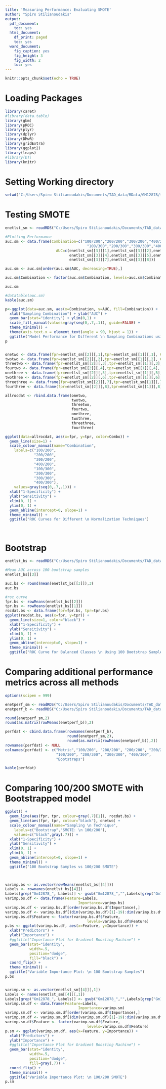 ```yaml
---
title: 'Measuring Performance: Evaluating SMOTE'
author: "Spiro Stilianoudakis"
output:
  pdf_document:
    toc: yes
  html_document:
    df_print: paged
    toc: yes
  word_document:
    fig_caption: yes
    fig_height: 3
    fig_width: 2
    toc: yes
---
```



```r
knitr::opts_chunk$set(echo = TRUE)
```

# Loading Packages

```r
library(caret)
#library(data.table)
library(gbm)
library(pROC)
library(plyr)
library(dplyr)
library(DMwR)
library(gridExtra)
library(ggplot2)
library(leaps)
#library(DT)
library(knitr)
```

# Setting Working directory

```r
setwd("C:/Users/Spiro Stilianoudakis/Documents/TAD_data/RData/GM12878/testing_SMOTE")
```

# Testing SMOTE 

```r
enetlst_sm <- readRDS("C:/Users/Spiro Stilianoudakis/Documents/TAD_data/RData/GM12878/testing_SMOTE/enetlst_sm.rds")

#Plotting Performance
auc.sm <- data.frame(Combination=c("100/200","200/200","300/200","400/200",
                                     "100/300","200/300","300/300","400/300"),
                       AUC=c(enetlst_sm[[3]][1],enetlst_sm[[3]][2],enetlst_sm[[3]][3],
                             enetlst_sm[[3]][4],enetlst_sm[[3]][5],enetlst_sm[[3]][6],
                             enetlst_sm[[3]][7],enetlst_sm[[3]][8]))

auc.sm <- auc.sm[order(auc.sm$AUC, decreasing=TRUE),]

auc.sm$Combination <- factor(auc.sm$Combination, levels=auc.sm$Combination)

auc.sm

#datatable(auc.sm)
kable(auc.sm)

p<-ggplot(data=auc.sm, aes(x=Combination, y=AUC, fill=Combination)) + 
  xlab("Sampling Combination") + ylab("AUC") +
  geom_bar(stat="identity") + ylim(0,1) +
  scale_fill_manual(values=gray(seq(0,.7,.1)), guide=FALSE) +
  theme_minimal() + 
  theme(axis.text.x = element_text(angle = 90, hjust = 1)) +
  ggtitle("Model Performance for Different \n Sampling Combinations using SMOTE")
p


onetwo <- data.frame(fpr=enetlst_sm[[2]][,1],tpr=enetlst_sm[[1]][,1], Combo = "100/200");
twotwo <- data.frame(fpr=enetlst_sm[[2]][,2],tpr=enetlst_sm[[1]][,2], Combo = "200/200");
threetwo <- data.frame(fpr=enetlst_sm[[2]][,3],tpr=enetlst_sm[[1]][,3], Combo = "300/200");
fourtwo <- data.frame(fpr=enetlst_sm[[2]][,4],tpr=enetlst_sm[[1]][,4], Combo = "400/200");
onethree <- data.frame(fpr=enetlst_sm[[2]][,5],tpr=enetlst_sm[[1]][,5], Combo = "100/300");
twothree <- data.frame(fpr=enetlst_sm[[2]][,6],tpr=enetlst_sm[[1]][,6], Combo = "200/300");
threethree <- data.frame(fpr=enetlst_sm[[2]][,7],tpr=enetlst_sm[[1]][,7], Combo = "300/300");
fourthree <- data.frame(fpr=enetlst_sm[[2]][,8],tpr=enetlst_sm[[1]][,8], Combo = "400/300")

allrocdat <- rbind.data.frame(onetwo,
                              twotwo,
                              threetwo,
                              fourtwo,
                              onethree,
                              twothree,
                              threethree,
                              fourthree)

ggplot(data=allrocdat, aes(x=fpr, y=tpr, color=Combo)) + 
  geom_line(size=1) +
  scale_colour_manual(name="Combination",
    labels=c("100/200", 
             "200/200",
             "300/200",
             "400/200",
             "100/300",
             "200/300",
             "300/300",
             "400/300"),
    values=gray(seq(0,.7,.1))) + 
  xlab("1-Specificity") + 
  ylab("Sensitivity") + 
  xlim(0, 1) +
  ylim(0, 1) +
  geom_abline(intercept=0, slope=1) +
  theme_minimal() +
  ggtitle("ROC Curves for Different \n Normalization Techniques")




```


# Bootstrap

```r
enetlst_bs <- readRDS("C:/Users/Spiro Stilianoudakis/Documents/TAD_data/RData/GM12878/testing_SMOTE/enetlst_bs_lns.rds")

#Mean AUC across 100 bootstrap samples
enetlst_bs[[3]]

auc.bs <- round(mean(enetlst_bs[[3]]),3)
auc.bs

#roc curve
fpr.bs <- rowMeans(enetlst_bs[[2]])
tpr.bs <- rowMeans(enetlst_bs[[1]])
rocdat.bs <- data.frame(fpr=fpr.bs, tpr=tpr.bs)
ggplot(rocdat.bs, aes(x=fpr, y=tpr)) + 
  geom_line(size=1, color="black") +
  xlab("1-Specificity") + 
  ylab("Sensitivity") + 
  xlim(0, 1) +
  ylim(0, 1) +
  geom_abline(intercept=0, slope=1) +
  theme_minimal() +
  ggtitle("ROC Curve for Balanced Classes \n Using 100 Bootstrap Samples")


```

# Comparing additional performance metrics across all methods

```r

options(scipen = 999)

enetperf_sm <- readRDS("C:/Users/Spiro Stilianoudakis/Documents/TAD_data/RData/GM12878/testing_SMOTE/enetperf_sm.rds")
enetperf_b <- readRDS("C:/Users/Spiro Stilianoudakis/Documents/TAD_data/RData/GM12878/testing_SMOTE/enetperf_b.rds")

round(enetperf_sm,2)
round(as.matrix(rowMeans(enetperf_b)),2)

perfdat <- cbind.data.frame(rownames(enetperf_b), 
                            round(enetperf_sm,2),
                            round(as.matrix(rowMeans(enetperf_b)),2))
rownames(perfdat) <- NULL
colnames(perfdat) <- c("Metric","100/200", "200/200", "200/200", "200/200", 
                       "100/300", "200/300", "300/300", "400/300",
                       "Bootstraps")

kable(perfdat)

```


# Comparing 100/200 SMOTE with Bootstrapped model

```r

ggplot() + 
  geom_line(aes(fpr, tpr, colour=gray(.7)[1]), rocdat.bs) +
  geom_line(aes(fpr, tpr, colour="black"), onetwo) + 
  scale_colour_manual(name="Sampling \n Technique",
    labels=c("Bootstrap","SMOTE: \n 100/200"),
    values=c("black",gray(.7))) +
  xlab("1-Specificity") + 
  ylab("Sensitivity") + 
  xlim(0, 1) +
  ylim(0, 1) +
  geom_abline(intercept=0, slope=1) +
  theme_minimal() +
  ggtitle("100 Bootstrap Samples vs 100/200 SMOTE")
  


varimp.bs <- as.vector(rowMeans(enetlst_bs[[4]]))
Labels <- rownames(enetlst_bs[[4]])
Labels[grep("Gm12878_", Labels)] <- gsub("Gm12878_","",Labels[grep("Gm12878_", Labels)])
varimp.bs.df <- data.frame(Feature=Labels,
                                 Importance=varimp.bs)
varimp.bs.df <- varimp.bs.df[order(varimp.bs.df$Importance),]
varimp.bs.df <- varimp.bs.df[(dim(varimp.bs.df)[1]-19):dim(varimp.bs.df)[1],]
varimp.bs.df$Feature <- factor(varimp.bs.df$Feature,
                                     levels=varimp.bs.df$Feature)
p.bs <- ggplot(varimp.bs.df, aes(x=Feature, y=Importance)) +
  xlab("Predictors") +
  ylab("Importance") +
  #ggtitle("Importance Plot for Gradient Boosting Machine") +
  geom_bar(stat="identity", 
           width=.5, 
           position="dodge",
           fill="black") +
  coord_flip() +
  theme_minimal() +
  ggtitle("Variable Importance Plot: \n 100 Bootstrap Samples")
p.bs


varimp.sm <- as.vector(enetlst_sm[[4]][,1])
Labels <- names(enetlst_sm[[4]][,1])
Labels[grep("Gm12878_", Labels)] <- gsub("Gm12878_","",Labels[grep("Gm12878_", Labels)])
varimp.sm.df <- data.frame(Feature=Labels,
                                 Importance=varimp.sm)
varimp.sm.df <- varimp.sm.df[order(varimp.sm.df$Importance),]
varimp.sm.df <- varimp.sm.df[(dim(varimp.sm.df)[1]-19):dim(varimp.sm.df)[1],]
varimp.sm.df$Feature <- factor(varimp.sm.df$Feature,
                                     levels=varimp.sm.df$Feature)
p.sm <- ggplot(varimp.sm.df, aes(x=Feature, y=Importance)) +
  xlab("Predictors") +
  ylab("Importance") +
  #ggtitle("Importance Plot for Gradient Boosting Machine") +
  geom_bar(stat="identity", 
           width=.5, 
           position="dodge",
           fill=gray(.7)) +
  coord_flip() +
  theme_minimal() +
  ggtitle("Variable Importance Plot: \n 100/200 SMOTE")
p.sm

```

